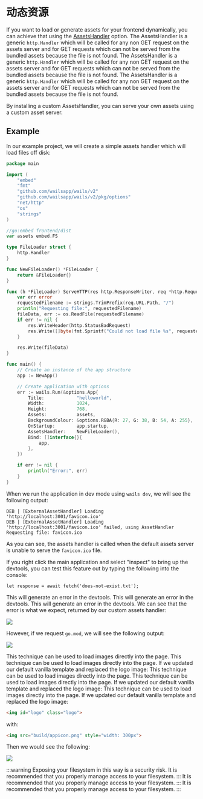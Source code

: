 # 动态资源

If you want to load or generate assets for your frontend dynamically, you can achieve that using the [AssetsHandler](../reference/options#assetshandler) option. The AssetsHandler is a generic `http.Handler` which will be called for any non GET request on the assets server and for GET requests which can not be served from the bundled assets because the file is not found. The AssetsHandler is a generic `http.Handler` which will be called for any non GET request on the assets server and for GET requests which can not be served from the bundled assets because the file is not found. The AssetsHandler is a generic `http.Handler` which will be called for any non GET request on the assets server and for GET requests which can not be served from the bundled assets because the file is not found.

By installing a custom AssetsHandler, you can serve your own assets using a custom asset server.

## Example

In our example project, we will create a simple assets handler which will load files off disk:

```go title=main.go {16-35,49}
package main

import (
    "embed"
    "fmt"
    "github.com/wailsapp/wails/v2"
    "github.com/wailsapp/wails/v2/pkg/options"
    "net/http"
    "os"
    "strings"
)

//go:embed frontend/dist
var assets embed.FS

type FileLoader struct {
    http.Handler
}

func NewFileLoader() *FileLoader {
    return &FileLoader{}
}

func (h *FileLoader) ServeHTTP(res http.ResponseWriter, req *http.Request) {
    var err error
    requestedFilename := strings.TrimPrefix(req.URL.Path, "/")
    println("Requesting file:", requestedFilename)
    fileData, err := os.ReadFile(requestedFilename)
    if err != nil {
        res.WriteHeader(http.StatusBadRequest)
        res.Write([]byte(fmt.Sprintf("Could not load file %s", requestedFilename)))
    }

    res.Write(fileData)
}

func main() {
    // Create an instance of the app structure
    app := NewApp()

    // Create application with options
    err := wails.Run(&options.App{
        Title:            "helloworld",
        Width:            1024,
        Height:           768,
        Assets:           assets,
        BackgroundColour: &options.RGBA{R: 27, G: 38, B: 54, A: 255},
        OnStartup:        app.startup,
        AssetsHandler:    NewFileLoader(),
        Bind: []interface{}{
            app,
        },
    })

    if err != nil {
        println("Error:", err)
    }
}
```

When we run the application in dev mode using `wails dev`, we will see the following output:

```
DEB | [ExternalAssetHandler] Loading 'http://localhost:3001/favicon.ico'
DEB | [ExternalAssetHandler] Loading 'http://localhost:3001/favicon.ico' failed, using AssetHandler
Requesting file: favicon.ico
```

As you can see, the assets handler is called when the default assets server is unable to serve the `favicon.ico` file.

If you right click the main application and select "inspect" to bring up the devtools, you can test this feature out by typing the following into the console:

```
let response = await fetch('does-not-exist.txt');
```

This will generate an error in the devtools. This will generate an error in the devtools. This will generate an error in the devtools. We can see that the error is what we expect, returned by our custom assets handler:

<p className="text--center">
  <img
    src={require("@site/static/img/assetshandler-does-not-exist.webp").default}
  />
</p>

However, if we request `go.mod`, we will see the following output:

<p className="text--center">
  <img src={require("@site/static/img/assetshandler-go-mod.webp").default} />
</p>

This technique can be used to load images directly into the page. This technique can be used to load images directly into the page. If we updated our default vanilla template and replaced the logo image: This technique can be used to load images directly into the page. This technique can be used to load images directly into the page. If we updated our default vanilla template and replaced the logo image: This technique can be used to load images directly into the page. If we updated our default vanilla template and replaced the logo image:

```html
<img id="logo" class="logo">
```

with:

```html
<img src="build/appicon.png" style="width: 300px">
```

Then we would see the following:

<p className="text--center">
  <img
    src={require("@site/static/img/assetshandler-image.webp").default}
    style={{ width: "75%" }}
  />
</p>

:::warning
Exposing your filesystem in this way is a security risk. It is recommended that you properly manage access
to your filesystem.
::: It is recommended that you properly manage access
to your filesystem.
::: It is recommended that you properly manage access
to your filesystem.
:::
